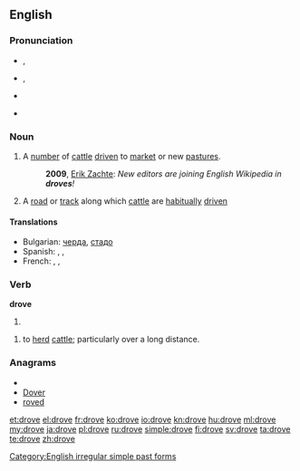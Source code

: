 ==English==

===Pronunciation===
* {{a|UK}} {{IPA|/dɹəʊv/}}, {{SAMPA|/dr\@Uv/}}
* {{a|US}} {{IPA|/dɹoʊv/}}, {{SAMPA|/dr\oUv/}}
*: {{audio|en-us-drove.ogg|Audio (US)}}
* {{rfv-pronunciation}} {{IPA|/ˈdɹɔʊf/}} {{SAMPA|/dr\OUf/}} <!-- Where is it used? Ferike333 -->
* {{rhymes|əʊv}}

===Noun===
{{en-noun}}

# A [[number]] of [[cattle]] [[drive]]n to [[market]] or new [[pasture]]s.
#: '''2009''', [http://infodisiac.com/blog/2009/12/new-editors-are-joining-english-wikipedia-in-droves/ Erik Zachte]: ''New editors are joining English Wikipedia in '''droves'''!''
# A [[road]] or [[track]] along which [[cattle]] are [[habitually]] [[drive]]n

====Translations====
* Bulgarian: [[черда]], [[стадо]]
* Spanish: {{t+|es|manada|f}}, {{t+|es|horda|f}}, {{t-|es|legión|f}}
* French: {{t+|fr|troupeau|m}}, {{t+|fr|manade|f}}, {{t+|fr|horde|f}}

===Verb===
'''drove'''

# {{simple past of|[[drive]]}}

{{en-verb|drov|ing}}
# to [[herd]] [[cattle]]; particularly over a long distance.

===Anagrams===
* {{alphagram|deorv}}
* [[Dover#English|Dover]]
* [[roved#English|roved]]

[[Category:English irregular simple past forms]]

[[et:drove]]
[[el:drove]]
[[fr:drove]]
[[ko:drove]]
[[io:drove]]
[[kn:drove]]
[[hu:drove]]
[[ml:drove]]
[[my:drove]]
[[ja:drove]]
[[pl:drove]]
[[ru:drove]]
[[simple:drove]]
[[fi:drove]]
[[sv:drove]]
[[ta:drove]]
[[te:drove]]
[[zh:drove]]